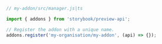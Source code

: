 ```js
// my-addon/src/manager.js|ts

import { addons } from 'storybook/preview-api';

// Register the addon with a unique name.
addons.register('my-organisation/my-addon', (api) => {});
```
